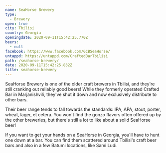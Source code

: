 ```yaml
---
name: SeaHorse Brewery
type:
  - Brewery
open: true
city: Tbilisi
country: Georgia
openingdate: 2020-09-11T15:42:25.770Z
beers:
  - null
facebook: https://www.facebook.com/GCBSeaHorse/
untappd: https://untappd.com/CraftedBarTbilisi
path: /seahorse-brewery/
date: 2020-09-11T15:42:25.832Z
title: seahorse-brewery
---
```


SeaHorse Brewery is one of the older craft brewers in Tbilisi, and they're still cranking out reliably good beers! While they formerly operated Crafted Bar in Marjanishvili, they've shut it down and now exclusively distribute to other bars.

Their beer range tends to fall towards the standards: IPA, APA, stout, porter, wheat, lager, et cetera. You won't find the gonzo flavors often offered up by the other breweries, but there's still a lot to like about a solid SeaHorse beer!

If you want to get your hands on a SeaHorse in Georgia, you'll have to hunt one down at a bar. You can find them scattered around Tbilisi's craft beer bars and also in a few Batumi locations, like Sami Ludi.
